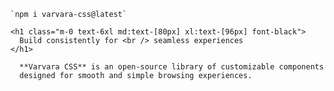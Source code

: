 
<Layout page="homepage">
  <div class="absolute md:static right-0 z-10 flex mt-4 items-end justify-end col-start-2">
    <ThemeSelector />
  </div>
  <div class="px-2 md:px-4 py-4 flex flex-col justify-center row-start-2 col-start-1 col-end-3 bg-grid-bottom max-w-full">
    
    `npm i varvara-css@latest`
    
    <h1 class="m-0 text-6xl md:text-[80px] xl:text-[96px] font-black">
      Build consistently for <br /> seamless experiences
    </h1>

      **Varvara CSS** is an open-source library of customizable components
      designed for smooth and simple browsing experiences.

  </div>
  <div class="md:col-start-2 col-span-2 row-start-3 bg-grid-left">
    <Code
      code={`/* Quick start with Varvara CSS via CDN */
@import url('https://unpkg.com/varvara-css');`}
      lang="css"
      className="mb-4 bg-grid-bottom"
    />
  </div>
</Layout>
